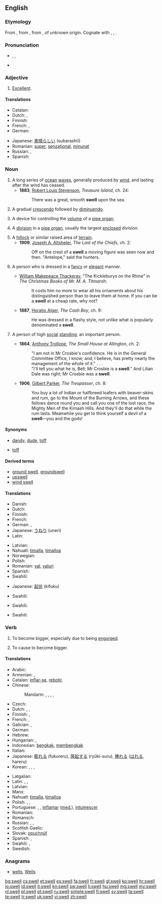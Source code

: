 {{slim-wikipedia|dab=swell}}
==English==

===Etymology===
From {{etyl|enm}} {{term|swellen|lang=enm}}, from {{etyl|ang}} {{term|swellan||to swell|lang=ang}}, from {{proto|Germanic|swellanan|to swell|lang=en}}, of unknown origin. Cognate with {{etyl|nl|-}} {{term|zwellen||to swell|lang=nl}}, {{etyl|de|-}} {{term|schwellen||to swell|lang=de}}, {{etyl|sv|-}} {{term|svälla||to swell|lang=sv}}.

===Pronunciation===
* {{enPR|swĕl}}, {{IPA|/swɛl/}}, {{X-SAMPA|/swEl/}}
* {{rhymes|ɛl}}

===Adjective===
{{head|en|adjective|usually not comparable; nonstandard comparative|sweller|superlative|swellest}}

# {{US|informal|dated}} [[excellent|Excellent]].

====Translations====
{{trans-top|excellent}}
* Catalan: {{t|ca|excel·lent|m|f}}
* Dutch: {{t+|nl|geweldig}}, {{qualifier|dated}} {{t|nl|mieters}}
* Finnish: {{t+|fi|erinomainen}}
* French: {{t+|fr|sensass}}, {{t|fr|chouette|m|f}}
* German: {{t+|de|klasse}}
{{trans-mid}}
* Japanese: [[素晴らしい]] (subarashiī)
* Romanian: [[super]], [[senzațional]], [[minunat]]
* Russian: {{t+|ru|отличный}}, {{t+|ru|превосходный}}
* Spanish: {{t+|es|excelente|m|f}}
{{trans-bottom}}

===Noun===
{{en-noun}}

# A long series of [[ocean]] [[wave]]s, generally produced by [[wind]], and lasting after the wind has ceased.
#* '''1883''', [[w:Robert Louis Stevenson|Robert Louis Stevenson]], ''Treasure Island'', ch. 24:
#*: There was a great, smooth '''swell''' upon the sea.
# {{music}} A gradual [[crescendo]] followed by [[diminuendo]].
# {{music}} A device for controlling the [[volume]] of a [[pipe organ]].
# {{music}} A [[division]] in a [[pipe organ]], usually the largest [[enclosed]] division.
# A [[hillock]] or similar raised area of [[terrain]].
#* '''1909''', [[w:Joseph A. Altsheler|Joseph A. Altsheler]], ''The Last of the Chiefs'', ch. 2:
#*: Off on the crest of a '''swell''' a moving figure was seen now and then. "Antelope," said the hunters.
# {{informal}} A person who is dressed in a [[fancy]] or [[elegant]] manner.
#* {{circa|1850}} [[w:William Makepeace Thackeray|William Makepeace Thackeray]], "The Kickleburys on the Rhine" in ''The Christmas Books of Mr. M. A. Titmarsh'':
#*: It costs him no more to wear all his ornaments about his distinguished person than to leave them at home. If you can be a '''swell''' at a cheap rate, why not?
#* '''1887''', [[w:Horatio Alger|Horatio Alger]], ''The Cash Boy'', ch. 9:
#*: He was dressed in a flashy style, not unlike what is popularly denominated a '''swell'''.
# {{informal}} A person of high [[social]] [[standing]]; an important person.
#* '''1864''', [[w:Anthony Trollope|Anthony Trollope]], ''The Small House at Allington'', ch. 2:
#*: "I am not in Mr Crosbie's confidence. He is in the General Committee Office, I know; and, I believe, has pretty nearly the management of the whole of it." . . .
#*: "I'll tell you what he is, Bell; Mr Crosbie is a '''swell'''." And Lilian Dale was right; Mr Crosbie was a '''swell'''.
#* '''1906''', [[w:Gilbert Parker|Gilbert Parker]], ''The Trespasser'', ch. 8:
#*: You buy a lot of Indian or halfbreed loafers with beaver-skins and rum, go to the Mount of the Burning Arrows, and these fellows dance round you and call you one of the lost race, the Mighty Men of the Kimash Hills. And they'll do that while the rum lasts. Meanwhile you get to think yourself a devil of a '''swell'''—you and the gods!

====Synonyms====
* {{sense|person dressed in a fancy or elegant manner}} [[dandy]], [[dude]], [[toff]]
* {{sense|person of high social standing}} [[toff]]

====Derived terms====
* [[ground swell]], [[groundswell]]
* [[upswell]]
* [[wind swell]]

====Translations====
{{trans-top|series of waves}}
* Danish: {{t|da|dønning}}
* Dutch: {{t-|nl|deining|f}}
* Finnish: {{t+|fi|maininki}}
* French: {{t|fr|houle|f}}
* German: {{t+|de|Dünung|f}}, {{t|de|Schwell|m}}
* Japanese: [[うねり]] (uneri)
* Latin: {{t-|la|tumor|m}}
{{trans-mid}}
* Latvian: {{t|lv|bangas}}
* Nahuatl: [[timalla]], [[timalloa]]
* Norwegian: {{t|no|dønning}}
* Polish: {{t|pl|falowanie}}
* Romanian: [[val]], [[valuri]]
* Spanish: {{t+|es|mar de fondo|m}}
* Swahili: {{t|sw|kivimbe|xs=Swahili}}
{{trans-bottom}}

{{trans-top|music: crescendo followed by diminuendo}}
* Japanese: [[起伏]] (kifuku)
{{trans-mid}}
* Swahili: {{t|sw|kivimbe|xs=Swahili}}
{{trans-bottom}}

{{trans-top|music: device for controlling a pipe organ}}
* Swahili: {{t|sw|kivimbe|xs=Swahili}}
{{trans-mid}}
{{trans-bottom}}

{{trans-top|music: division in pipe organ}}
* Swahili: {{t|sw|kivimbe|xs=Swahili}}
{{trans-mid}}
{{trans-bottom}}

===Verb===
{{en-verb|swells|swelling|swelled|'''[[swollen]] '''or''' [[swelled]]'''}}

# {{intransitive}} To become bigger, especially due to being [[engorge]]d.
# {{transitive}} To cause to become bigger.

====Translations====
{{trans-top|intransitive: to become bigger, especially due to being engorged}}
* Arabic: {{t|ar|انتفخ|tr=intáfakha}}
* Armenian: {{t-|hy|ուռել|tr=uṙel}}, {{t-|hy|ուռչել|tr=uṙčel}}
* Catalan: [[inflar-se]], [[rebotir]], {{t|ca|unflar-se}}
* Chinese:
*: Mandarin: {{t|cmn|膨脹|sc=Hani}},  {{t-|cmn|膨胀|tr=péngzhàng|sc=Hani}},  {{t|cmn|擴大|sc=Hani}},  {{t|cmn|扩大|tr=kuòdà|sc=Hani}},  {{t|cmn|隆起|tr=lóngqǐ|sc=Hani}}
* Czech: {{t-|cs|otéct}}
* Dutch: {{t+|nl|zwellen}}, {{t+|nl|opzwellen}}, {{t+|nl|aanzwellen}}
* Finnish: {{t+|fi|turvota}}, {{t+|fi|paisua}}
* French: {{t+|fr|gonfler}}, {{t|fr|enfler}}
* Galician: {{t|gl|inflarse|xs=Galician}},  {{t|gl|incharse|xs=Galician}}
* German: {{t+|de|schwellen}}
* Hebrew: {{t-|he|אבב|tr=avov}}
* Hungarian: {{t+|hu|dagad}}, {{t-|hu|duzzad}}
* Indonesian: [[bengkak]], [[bengkak|membengkak]]
* Italian: {{t-|it|gonfiare}}
* Japanese: [[膨れる]] (fukureru), [[隆起する]] (ryūki-suru), [[腫れる]] ([[はれる]], hareru)
* Korean: {{t|ko|부풀다|tr=bupulda|sc=Kore}}, {{t|ko|붓다|tr=butda|sc=Kore}}, {{t|ko|팽창하다|tr=paengchanghada|sc=Kore}}, {{t|ko|부어오르다|tr=bueooreuda|sc=Kore}}
{{trans-mid}}
* Latgalian: {{tø|ltg|tyukšt}}
* Latin: {{t|la|intumesco|alt=intumēscō}}, {{t-|la|tumeo|alt=tumeō}},  {{t-|la|adaestuo|alt=adaestuō}}
* Latvian: {{t|lv|tūkt}}
* Manx: {{t|gv|mooadee}}
* Nahuatl: [[timalla]], [[timalloa]]
* Polish: {{t|pl|puchnąć}}, {{t|pl|powiększać}}, {{t|pl|pęcznieć}}
* Portuguese: {{t|pt|inflar-se}}, {{t|pt|inchar-se}}, [[inflamar]] ([[med.]]), [[intumescer]]
* Romanian: {{t|ro|se umfla}}
* Romansch: {{t|rm|unflar|xs=Romansch}}
* Russian: {{t|ru|раздуваться|tr=razduvát'sja}},  {{t|ru|набухать|tr=nabuxát'}},  {{t+|ru|увеличиваться|tr=uvelíčivat'sja}}
* Scottish Gaelic: {{t-|gd|sèid|xs=Scottish Gaelic}}
* Slovak: [[opuchnúť]]
* Spanish: {{t-|es|hincharse}},  {{t|es|inflarse}}
* Swahili: {{t-|sw|fura|xs=Swahili}},  {{t|sw|vimba|xs=Swahili}}
* Swedish: {{t+|sv|svälla}}
{{trans-bottom}}

===Anagrams===
* [[wells#English|wells]], [[Wells#English|Wells]]

[[bg:swell]]
[[cs:swell]]
[[et:swell]]
[[es:swell]]
[[fa:swell]]
[[fr:swell]]
[[gl:swell]]
[[ko:swell]]
[[hr:swell]]
[[io:swell]]
[[id:swell]]
[[it:swell]]
[[kn:swell]]
[[sw:swell]]
[[li:swell]]
[[hu:swell]]
[[mg:swell]]
[[my:swell]]
[[nl:swell]]
[[pl:swell]]
[[pt:swell]]
[[ru:swell]]
[[simple:swell]]
[[fi:swell]]
[[sv:swell]]
[[ta:swell]]
[[te:swell]]
[[tr:swell]]
[[uk:swell]]
[[vi:swell]]
[[zh:swell]]